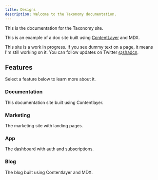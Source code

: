 ```yaml
---
title: Designs
description: Welcome to the Taxonomy documentation.
---
```


This is the documentation for the Taxonomy site.

This is an example of a doc site built using [ContentLayer](/designs/documentation/contentlayer) and MDX.

<Callout>

This site is a work in progress. If you see dummy text on a page, it means I'm still working on it. You can follow updates on Twitter [@shadcn](https://twitter.com/shadcn).

</Callout>

## Features

Select a feature below to learn more about it.

<div className="grid sm:grid-cols-2 gap-4 mt-6">

<Card href="/designs/documentation">

### Documentation

This documentation site built using Contentlayer.

</Card>

<Card href="/designs/marketing" disabled>

### Marketing

The marketing site with landing pages.

</Card>

<Card href="/designs/app" disabled>

### App

The dashboard with auth and subscriptions.

</Card>

<Card href="/designs/blog" disabled>

### Blog

The blog built using Contentlayer and MDX.

</Card>

</div>
